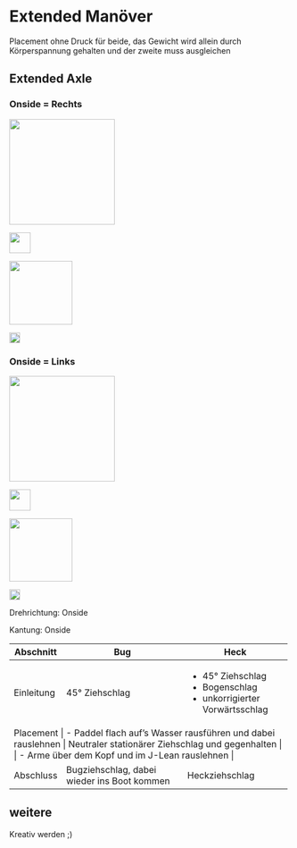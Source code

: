 # Extended Manöver

Placement ohne Druck für beide, das Gewicht wird allein durch Körperspannung gehalten und der zweite muss ausgleichen

## Extended Axle


::: {.column-margin .panel-tabset group="side"}
### Onside = Rechts

::: {.content-visible when-format="html"}
::: {layout="[[3,2]]" layout-valign="bottom"}
::: {}
![](ManoeverSkizzen/ExtendedAxle.png){fig-align="center" height=5cm}
:::

::: {}
![](ManoeverSkizzen/Kantung_rechts.png){fig-align="center" height=1cm}

:::
:::
:::

::: {.content-visible when-format="pdf"}
::: {layout="[[3,2]]" layout-valign="bottom"}

![](ManoeverSkizzen/ExtendedAxle.png){fig-align="center" height=3cm}

![](ManoeverSkizzen/Kantung_rechts.png){fig-align="center" height=0.5cm}

:::
:::


### Onside = Links

::: {.content-visible when-format="html"}
::: {layout="[[3,2]]" layout-valign="bottom"}
::: {}
![](ManoeverSkizzen/CrossExtendedAxle.png){fig-align="center" height=5cm}
:::

::: {}
![](ManoeverSkizzen/Kantung_links.png){fig-align="center" height=1cm}

:::
:::
:::

::: {.content-visible when-format="pdf"}
::: {layout="[[3,2]]" layout-valign="bottom"}

![](ManoeverSkizzen/CrossExtendedAxle.png){fig-align="center" height=3cm}

![](ManoeverSkizzen/Kantung_links.png){fig-align="center" height=0.5cm}

:::
:::
:::

Drehrichtung: Onside

Kantung: Onside

+-------------+-------------------------------------------------------------+--------------------------------------------------+
| Abschnitt   | Bug                                                         | Heck                                             |
+=============+=============================================================+==================================================+
| Einleitung  | 45° Ziehschlag                                              | - 45° Ziehschlag                                 |
|             |                                                             | - Bogenschlag                                    |
|             |                                                             | - unkorrigierter Vorwärtsschlag                  |
+-------------+-------------------------------------------------------------+--------------------------------------------------+
| Placement | - Paddel flach auf’s Wasser rausführen und dabei rauslehnen | Neutraler stationärer Ziehschlag und gegenhalten |
|             | - Arme über dem Kopf und im J-Lean rauslehnen               |                                                  |
+-------------+-------------------------------------------------------------+--------------------------------------------------+
| Abschluss   | Bugziehschlag, dabei wieder ins Boot kommen                 | Heckziehschlag                                   |
+-------------+-------------------------------------------------------------+--------------------------------------------------+

## weitere
Kreativ werden ;)
